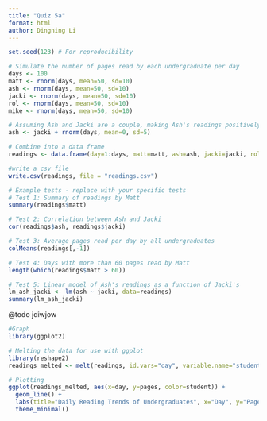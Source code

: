 ```yaml
---
title: "Quiz 5a"
format: html
author: Dingning Li
---
```


```r
set.seed(123) # For reproducibility

# Simulate the number of pages read by each undergraduate per day
days <- 100
matt <- rnorm(days, mean=50, sd=10)
ash <- rnorm(days, mean=50, sd=10)
jacki <- rnorm(days, mean=50, sd=10)
rol <- rnorm(days, mean=50, sd=10)
mike <- rnorm(days, mean=50, sd=10)

# Assuming Ash and Jacki are a couple, making Ash's readings positively correlated with Jacki's
ash <- jacki + rnorm(days, mean=0, sd=5)

# Combine into a data frame
readings <- data.frame(day=1:days, matt=matt, ash=ash, jacki=jacki, rol=rol, mike=mike)

#write a csv file
write.csv(readings, file = "readings.csv")

# Example tests - replace with your specific tests
# Test 1: Summary of readings by Matt
summary(readings$matt)

# Test 2: Correlation between Ash and Jacki
cor(readings$ash, readings$jacki)

# Test 3: Average pages read per day by all undergraduates
colMeans(readings[,-1])

# Test 4: Days with more than 60 pages read by Matt
length(which(readings$matt > 60))

# Test 5: Linear model of Ash's readings as a function of Jacki's
lm_ash_jacki <- lm(ash ~ jacki, data=readings)
summary(lm_ash_jacki)

```

@todo jdiwjow

```r
#Graph
library(ggplot2)

# Melting the data for use with ggplot
library(reshape2)
readings_melted <- melt(readings, id.vars="day", variable.name="student", value.name="pages")

# Plotting
ggplot(readings_melted, aes(x=day, y=pages, color=student)) +
  geom_line() +
  labs(title="Daily Reading Trends of Undergraduates", x="Day", y="Pages Read") +
  theme_minimal()

```

